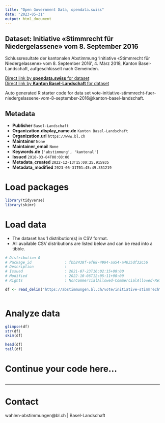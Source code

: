 ```yaml
---
title: "Open Government Data, opendata.swiss"
date: "2023-05-31"
output: html_document
---
```


## Dataset: Initiative «Stimmrecht für Niedergelassene» vom 8. September 2016

Schlussresultate der kantonalen Abstimmung 'Initiative «Stimmrecht für Niedergelassene» vom 8. September 2016', 4. März 2018, Kanton Basel-Landschaft, aufgeschlüsselt nach Gemeinden.

[Direct link by **opendata.swiss** for dataset](https://opendata.swiss/de/dataset/initiative-stimmrecht-fur-niedergelassene-vom-8-september-2016)<br>
[Direct link by **Kanton Basel-Landschaft** for dataset](https://abstimmungen.bl.ch/vote/initiative-stimmrecht-fuer-niedergelassene-vom-8-september-2016/data)

Auto generated R starter code for data set vote-initiative-stimmrecht-fuer-niedergelassene-vom-8-september-2016@kanton-basel-landschaft.

## Metadata

- **Publisher** `Basel-Landschaft`
- **Organization.display_name.de** `Kanton Basel-Landschaft`
- **Organization.url** `https://www.bl.ch`
- **Maintainer** `None`
- **Maintainer_email** `None`
- **Keywords.de** `['abstimmung', 'kantonal']`
- **Issued** `2018-03-04T00:00:00`
- **Metadata_created** `2022-12-13T15:00:25.915935`
- **Metadata_modified** `2023-05-31T01:45:49.351219`


# Load packages

```r

library(tidyverse)
library(skimr)

```

# Load data

-   The dataset has 1 distribution(s) in CSV format.
-   All available CSV distributions are listed below and can be read into a tibble.

```r

# Distribution 0
# Package_id               : fbb2438f-ef68-4994-aa54-a4035df32c56
# Description              : 
# Issued                   : 2021-07-23T16:02:15+00:00
# Modified                 : 2022-10-06T12:05:11+00:00
# Rights                   : NonCommercialAllowed-CommercialAllowed-ReferenceRequired

df <- read_delim('https://abstimmungen.bl.ch/vote/initiative-stimmrecht-fuer-niedergelassene-vom-8-september-2016/data-csv')



```

# Analyze data

```r

glimpse(df)
str(df)
skim(df)

head(df)
tail(df)

```

# Continue your code here...

```r

```

------------------------------------------------------------------------

# Contact

wahlen-abstimmungen@bl.ch | Basel-Landschaft
